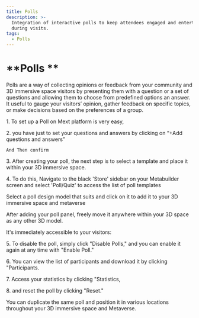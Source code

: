 ```yaml
---
title: Polls
description: >-
  Integration of interactive polls to keep attendees engaged and entertained
  during visits.
tags:
  - Polls
---
```


# **Polls **

Polls are a way of collecting opinions or feedback from your community and 3D immersive space visitors by presenting them with a question or a set of questions and allowing them to choose from predefined options an answer. It useful to gauge your visitors’ opinion, gather feedback on specific topics, or make decisions based on the preferences of a group.

1\.	To set up a Poll on Mext platform is very easy, 

 

2\.	you have just to set your questions and answers  by clicking on “+Add questions and answers”

 

 	And Then confirm 

 

3\.	After creating your poll, the next step is to select a template and place it within your 3D immersive space. 

4\.	To do this, Navigate to the black 'Store' sidebar on your Metabuilder screen and select 'Poll/Quiz' to access the list of poll templates

 

Select a poll design model that suits and click on it to add it to your 3D immersive space and metaverse

 

After adding your poll panel, freely move it anywhere within your 3D space as any other 3D model.

 

It's immediately accessible to your visitors: 

 

5\.	To disable the poll, simply click "Disable Polls," and you can enable it again at any time with "Enable Poll."

 

6\.	You can view the list of participants and download it by clicking "Participants.

 

7\.	Access your statistics by clicking "Statistics, 

 

8\.	and reset the poll by clicking "Reset."

  You can duplicate the same poll and position it in various locations throughout your 3D immersive space and Metaverse.
